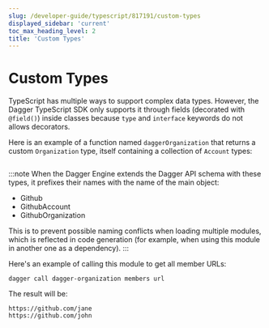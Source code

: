 ```yaml
---
slug: /developer-guide/typescript/817191/custom-types
displayed_sidebar: 'current'
toc_max_heading_level: 2
title: 'Custom Types'
---
```



# Custom Types


TypeScript has multiple ways to support complex data types. However, the Dagger TypeScript SDK only supports it through fields (decorated with `@field()`) inside classes because `type` and `interface` keywords do not allows decorators.

Here is an example of a function named `daggerOrganization` that returns a custom `Organization` type, itself containing a collection of `Account` types:

```typescript file=./snippets/custom-types/index.ts
```

:::note
When the Dagger Engine extends the Dagger API schema with these types, it prefixes
their names with the name of the main object:
- Github
- GithubAccount
- GithubOrganization

This is to prevent possible naming conflicts when loading multiple modules,
which is reflected in code generation (for example, when using this module in
another one as a dependency).
:::

Here's an example of calling this module to get all member URLs:

```shell
dagger call dagger-organization members url
```

The result will be:

```shell
https://github.com/jane
https://github.com/john
```
